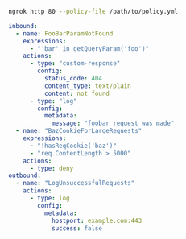 ```bash
ngrok http 80 --policy-file /path/to/policy.yml
```

```yaml title="policy.yml"
inbound:
  - name: FooBarParamNotFound
    expressions:
      - "'bar' in getQueryParam('foo')"
    actions:
      - type: "custom-response"
        config:
          status_code: 404
          content_type: text/plain
          content: not found
      - type: "log"
        config:
          metadata:
            message: "foobar request was made"
  - name: "BazCookieForLargeRequests"
    expressions:
      - "!hasReqCookie('baz')"
      - "req.ContentLength > 5000"
    actions:
      - type: deny
outbound:
  - name: "LogUnsuccessfulRequests"
    actions:
      - type: log
        config:
          metadata:
            hostport: example.com:443
            success: false
```
